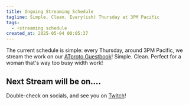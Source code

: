```yaml
---
title: Ongoing Streaming Schedule
tagline: Simple. Clean. Every(ish) Thursday at 3PM Pacific
tags:
  - +streaming schedule
created_at: 2025-05-04 00:05:37
---
```



The current schedule is simple: every Thursday, around 3PM Pacific, we stream the work
on our [ATproto Guestbook]()! Simple. Clean. Perfect for a woman that's way too busy width
work!

## Next Stream will be on....

<LocalTimeslot />

Double-check on socials, and see you on <a href="https://twitch.tv/essentialrandomness">Twitch</a>!

<style>{`
    .toc, #table-of-contents {
      display:none;
    }
    img {
      padding: 0!important;
    }
`}</style>
